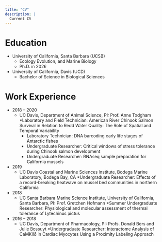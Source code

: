 ```yaml
---
title: "CV"
description: |
  Current CV
---
```

Education
======
* University of California, Santa Barbara (UCSB)
  * Ecology Evolution, and Marine Biology
  * Ph.D. in 2026
* University of California, Davis (UCD)
  * Bachelor of Science in Biological Sciences

Work Experience
======
* 2018 – 2020
  * UC Davis, Department of Animal Science, PI: Prof. Anne Todgham
    *Laboratory and Field Technician: American River Chinook Salmon Survival in Relation to Redd Water Quality: The Role of Spatial and Temporal Variability 
    * Laboratory Technician: DNA barcoding early life stages of Antarctic fishes
    * Undergraduate Researcher: Critical windows of stress tolerance during Chinook salmon development
    * Undergraduate Researcher: RNAseq sample preparation for California mussels 
* 2019
  * UC Davis Coastal and Marine Sciences Institute, Bodega Marine Laboratory, Bodega Bay, CA             *Undergraduate Researcher: Effects of a record-breaking heatwave on mussel bed communities in northern California 
* 2018	
  * UC Santa Barbara Marine Science Institute, University of California, Santa Barbara, PI: Prof. Gretchen Hofmann
    *Summer Undergraduate Researcher: Physiological and molecular assessment of thermal tolerance of Lytechinus pictus 
* 2016 – 2018	
  * UC Davis, Department of Pharmacology, PI: Profs. Donald Bers and Julie Bossuyt
	  *Undergraduate Researcher: Interactome Analysis of CaMKIIδ in Cardiac Myocytes Using a Proximity Labeling Approach


